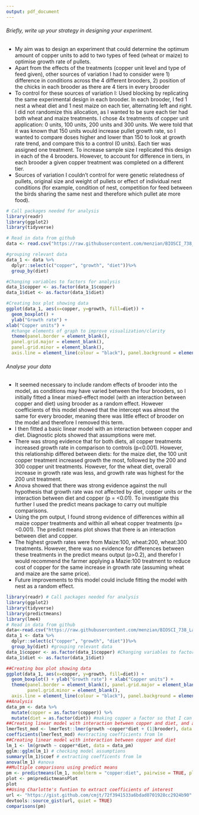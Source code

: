 ```yaml
---
output: pdf_document
---
```


###### Briefly, write up your strategy in designing your experiment.
- My aim was to design an experiment that could determine the optimum amount of copper units to add to two types of feed (wheat or maize) to optimise growth rate of pullets. 
- Apart from the effects of the treatments (copper unit level and type of feed given), other sources of variation I had to consider were 1) difference in conditions across the 4 different brooders, 2) position of the chicks in each brooder as there are 4 tiers in every brooder 
- To control for these sources of variation I: Used blocking by replicating the same experimental design in each brooder. In each brooder, I fed 1 nest a wheat diet and 1 nest maize on each tier, alternating left and right. I did not randomize this allocation, as I wanted to be sure each tier had both wheat and maize treatments. I chose 4x treatments of copper unit application: 0 units, 100 units, 200 units and 300 units. We were told that it was known that 150 units would increase pullet growth rate, so I wanted to compare doses higher and lower than 150 to look at growth rate trend, and compare this to a control (0 units). Each tier was assigned one treatment. To increase sample size I replicated this design in each of the 4 brooders. However, to account for difference in tiers, in each brooder a given copper treatment was completed on a different tier.
- Sources of variation I couldn't control for were genetic relatedness of pullets, original size and weight of pullets or effect of individual nest conditions (for example, condition of nest, competition for feed between the birds sharing the same nest and therefore which pullet ate more food).

```r
# Call packages needed for analysis
library(readr)
library(ggplot2)
library(tidyverse)
```

```r

# Read in data from github
data <- read.csv("https://raw.githubusercontent.com/menzian/BIOSCI_738_Labs/main/Labs/chick_data-2022-04-07.csv")

#grouping relevant data
data_1 <- data %>% 
  dplyr::select(c("copper", "growth", "diet"))%>%
  group_by(diet)

#Changing variables to factors for analysis
data_1$copper <- as.factor(data_1$copper)
data_1$diet <- as.factor(data_1$diet)

#Creating box plot showing data 
ggplot(data_1, aes(x=copper, y=growth, fill=diet)) +
  geom_boxplot() +
  ylab("Growth rate") + 
xlab("Copper units") +
  #change elements of graph to improve visualization/clarity
  theme(panel.border = element_blank(),
  panel.grid.major = element_blank(),
  panel.grid.minor = element_blank(),
  axis.line = element_line(colour = "black"), panel.background = element_blank())

```

###### Analyse your data
- It seemed necessary to include random effects of brooder into the model, as conditions may have varied between the four brooders, so I initially fitted a linear mixed-effect model (with an interaction between copper and diet) using brooder as a random effect. However coefficients of this model showed that the intercept was almost the same for every brooder, meaning there was little effect of brooder on the model and therefore I removed this term.
- I then fitted a basic linear model with an interaction between copper and diet. Diagnostic plots showed that assumptions were met. 
- There was strong evidence that for both diets, all copper treatments increased growth rate in comparison to controls (p<0.001). However, this relationship differed between diets: for the maize diet, the 100 unit copper treatment increased growth the most, followed by the  200 and 300 copper unit treatments. However, for the wheat diet, overall increase in growth rate was less, and growth rate was highest for the 200 unit treatment.
- Anova showed that there was strong evidence against the null hypothesis that growth rate was not affected by diet, copper units or the interaction between diet and copper (p = <0.01). To investigate this further I used the predict means package to carry out multiple comparisons. 
- Using the pm output, I found strong evidence of differences within all maize copper treatments and within all wheat copper treatments (p=<0.001). The predict means plot shows that there is an interaction between diet and copper.
- The highest growth rates were from Maize:100, wheat:200, wheat:300 treatments. However, there was no evidence for differences between these treatments in the predict means output (p>0.2), and therefor I would recommend the farmer applying a Mazie:100 treatment to reduce cost of copper for the same increase in growth rate (assuming wheat and maize are the same price). 
- Future improvements to this model could include fitting the model with nest as a random effect. 

```r
library(readr) # Call packages needed for analysis
library(ggplot2)
library(tidyverse)
library(predictmeans)
library(lme4)
# Read in data from github
data<-read.csv("https://raw.githubusercontent.com/menzian/BIOSCI_738_Labs/main/Labs/chick_data-2022-04-07.csv")
data_1 <- data %>% 
  dplyr::select(c("copper", "growth", "diet"))%>%
  group_by(diet) #grouping relevant data
data_1$copper <- as.factor(data_1$copper) #Changing variables to factors for analysis
data_1$diet <- as.factor(data_1$diet)

##Creating box plot showing data 
ggplot(data_1, aes(x=copper, y=growth, fill=diet)) +
  geom_boxplot() + ylab("Growth rate") + xlab("Copper units") +
  theme(panel.border = element_blank(), panel.grid.major = element_blank(), 
        panel.grid.minor = element_blank(),
  axis.line = element_line(colour = "black"), panel.background = element_blank())
##Analysis
data_pm <- data %>% 
  mutate(copper = as.factor(copper)) %>%
  mutate(diet = as.factor(diet)) #making copper a factor so that I can use predict means later
##Creating linear model with interaction between copper and diet, and adding random effect of block ID. 
lmerTest_mod <- lmerTest::lmer(growth ~copper*diet + (1|brooder), data = data_pm)
coefficients(lmerTest_mod) #extracting coefficients from lm
##Creating linear model with interaction between copper and diet
lm_1 <- lm(growth ~ copper*diet, data = data_pm)
gglm::gglm(lm_1) # checking model assumptions
summary(lm_1)$coef # extracting coefficents from lm 
anova(lm_1) #anova 
##Multiple comparisons using predict means
pm <- predictmeans(lm_1, modelterm = "copper:diet", pairwise = TRUE, plot = TRUE)
plot <- pm$predictmeansPlot
plot
##Using Charlotte's funtion to extract coefficients of interest
url <- "https://gist.github.com/cmjt/72f3941533a6bdad0701928cc2924b90"
devtools::source_gist(url, quiet = TRUE)
comparisons(pm)
```

